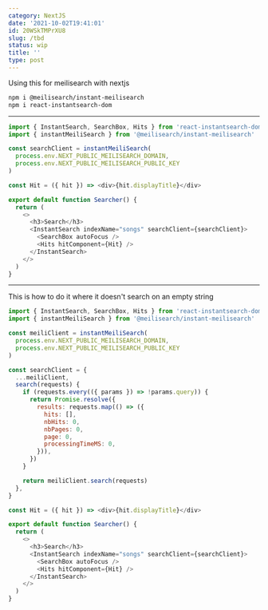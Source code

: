 ```yaml
---
category: NextJS
date: '2021-10-02T19:41:01'
id: 20WSkTMPrXU8
slug: /tbd
status: wip
title: ''
type: post
---
```


Using this for meilisearch with nextjs

```bash
npm i @meilisearch/instant-meilisearch
npm i react-instantsearch-dom 
```

---

```javascript
import { InstantSearch, SearchBox, Hits } from 'react-instantsearch-dom'
import { instantMeiliSearch } from '@meilisearch/instant-meilisearch'

const searchClient = instantMeiliSearch(
  process.env.NEXT_PUBLIC_MEILISEARCH_DOMAIN,
  process.env.NEXT_PUBLIC_MEILISEARCH_PUBLIC_KEY
)

const Hit = ({ hit }) => <div>{hit.displayTitle}</div>

export default function Searcher() {
  return (
    <>
      <h3>Search</h3>
      <InstantSearch indexName="songs" searchClient={searchClient}>
        <SearchBox autoFocus />
        <Hits hitComponent={Hit} />
      </InstantSearch>
    </>
  )
}
```

---

This is how to do it where it doesn't search on an empty string

```javascript
import { InstantSearch, SearchBox, Hits } from 'react-instantsearch-dom'
import { instantMeiliSearch } from '@meilisearch/instant-meilisearch'

const meiliClient = instantMeiliSearch(
  process.env.NEXT_PUBLIC_MEILISEARCH_DOMAIN,
  process.env.NEXT_PUBLIC_MEILISEARCH_PUBLIC_KEY
)

const searchClient = {
  ...meiliClient,
  search(requests) {
    if (requests.every(({ params }) => !params.query)) {
      return Promise.resolve({
        results: requests.map(() => ({
          hits: [],
          nbHits: 0,
          nbPages: 0,
          page: 0,
          processingTimeMS: 0,
        })),
      })
    }

    return meiliClient.search(requests)
  },
}

const Hit = ({ hit }) => <div>{hit.displayTitle}</div>

export default function Searcher() {
  return (
    <>
      <h3>Search</h3>
      <InstantSearch indexName="songs" searchClient={searchClient}>
        <SearchBox autoFocus />
        <Hits hitComponent={Hit} />
      </InstantSearch>
    </>
  )
}
```